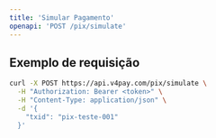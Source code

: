 ```yaml
---
title: 'Simular Pagamento'
openapi: 'POST /pix/simulate'
---
```


## Exemplo de requisição

```bash
curl -X POST https://api.v4pay.com/pix/simulate \
  -H "Authorization: Bearer <token>" \
  -H "Content-Type: application/json" \
  -d '{
    "txid": "pix-teste-001"
  }'
```
